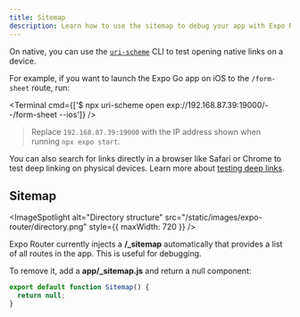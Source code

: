 ```yaml
---
title: Sitemap
description: Learn how to use the sitemap to debug your app with Expo Router.
---
```



On native, you can use the [`uri-scheme`](https://www.npmjs.com/package/uri-scheme) CLI to test opening native links on a device.

For example, if you want to launch the Expo Go app on iOS to the `/form-sheet` route, run:

<Terminal cmd={['$ npx uri-scheme open exp://192.168.87.39:19000/--/form-sheet --ios']} />

> Replace `192.168.87.39:19000` with the IP address shown when running `npx expo start`.

You can also search for links directly in a browser like Safari or Chrome to test deep linking on physical devices. Learn more about [testing deep links](https://reactnavigation.org/docs/deep-linking).

## Sitemap

<ImageSpotlight
  alt="Directory structure"
  src="/static/images/expo-router/directory.png"
  style={{ maxWidth: 720 }}
/>

Expo Router currently injects a **/\_sitemap** automatically that provides a list of all routes in the app. This is useful for debugging.

To remove it, add a **app/\_sitemap.js** and return a null component:

```jsx app/_sitemap.js
export default function Sitemap() {
  return null;
}
```
